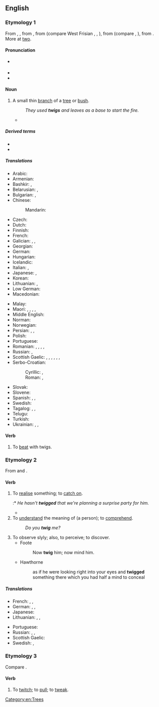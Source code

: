 ==English==

===Etymology 1===
From {{etyl|enm|en}} {{m|enm|twig}}, {{m|enm|twyg}}, from {{etyl|ang|en}} {{m|ang|twīg}}, from {{etyl|gem-pro|en}} {{m|gem-pro|*twīgą}} (compare West Frisian {{m|fy|twiich}}, {{cog|nl|twijg}}, {{cog|de|Zweig}}), from {{etyl|ine-pro|en}} {{m|ine-pro|*dwigʰa}} (compare {{cog|cu|двигъ||branch}}, {{cog|sq|degë||branch}}), from {{m|ine-pro|*dwóh₁}}. More at [[two]].

====Pronunciation====
* {{a|US}} {{IPA|/twɪɡ/|lang=en}}
* {{audio|en-us-twig.ogg|Audio (US)|lang=en}}
* {{rhymes|ɪɡ|lang=en}}

====Noun====
{{slim-wikipedia}}
{{en-noun}}

# A small thin [[branch]] of a [[tree]] or [[bush]].
#: ''They used '''twigs''' and leaves as a base to start the fire.''
#* {{quote-book|year=1907|author=[[w:Harold Edward Bindloss|Harold Bindloss]]
|title=The Dust of Conflict
|chapter=1|url=http://openlibrary.org/works/OL4429277W
|passage=A beech wood with silver firs in it rolled down the face of the hill, and the maze of leafless '''twigs''' and dusky spires cut sharp against the soft blueness of the evening sky.}}

=====Derived terms=====
* {{l|en|off one's twig}}
* {{l|en|twig and berries}}

=====Translations=====
{{trans-top|a small thin branch}}
* Arabic: {{t|ar|غُصَّيْن|m}}
* Armenian: {{t+|hy|շիվ|sc=Armn}}
* Bashkir: {{t|ba|ботаҡ|sc=Cyrl}}, {{t|ba|сыбыҡ|sc=Cyrl}}
* Belarusian: {{t|be|галіна́|f|sc=Cyrl}}, {{t|be|галі́нка|f}}
* Bulgarian: {{t+|bg|кло́нка|f}}, {{t+|bg|ве́йка|f}}
* Chinese:
*: Mandarin: {{t+|cmn|枝|tr=zhī|sc=Hani}}
* Czech: {{t+|cs|větvička|f}}
* Dutch: {{t+|nl|twijg}}
* Finnish: {{t+|fi|varpu}}
* French: {{t+|fr|brindille|f}}
* Galician: {{t|gl|biringallo|m}}, {{t|gl|fruncia|f}}, {{t|gl|garamuxo|m}}
* Georgian: {{t-needed|ka}}
* German: {{t+|de|Zweig|m}}
* Hungarian: {{t+|hu|gally}}
* Icelandic: {{t+|is|kvistur|m}}
* Italian: {{t+|it|ramoscello|m}}, {{t+|it|verga|f}}
* Japanese: {{t|ja|小枝|tr=こえだ, koeda}}, {{t+|ja|枝|tr=えだ, eda|sc=Jpan}}
* Korean: {{t+|ko|나뭇가지}}
* Lithuanian: {{t|lt|šakelė|f}}, {{t+|lt|šaka|f}}
* Low German: {{t+|nds|Twieg|m}}
* Macedonian: {{t|mk|гранче|n}}
{{trans-mid}}
* Malay: {{t|ms|ranting}}
* Maori: {{t|mi|tākupu}}, {{t|mi|kōetoeto}} {{qualifier|used in the plural}}, {{t|mi|rārā}}, {{t|mi|puaka}}, {{t|mi|puaka}}
* Middle English: {{t|enm|twygge}}
* Norman: {{t|nrf|brantchette|f}}
* Norwegian: {{t|no|kvist|m}}
* Persian: {{t+|fa|ترکه|tr=tarke|sc=fa-Arab}}, {{t+|fa|ازگ|tr=azg|sc=fa-Arab}}, {{t+|fa|برسم|tr=barsam|sc=fa-Arab}}
* Polish: {{t+|pl|gałązka|f}}
* Portuguese: {{t|pt|raminho|m}}
* Romanian: {{t+|ro|rămurea|f}}, {{t|ro|rămurică|f}}, {{t+|ro|nuia|f}}, {{t+|ro|vargă|f}}, {{t+|ro|smicea|f}}
* Russian: {{t+|ru|ве́тка|f}}, {{t+|ru|ве́точка|f}}
* Scottish Gaelic: {{t|gd|bioran|m}}, {{t+|gd|geug|f}}, {{t|gd|meanglan|m}}, {{t|gd|ògan|m}}, {{t|gd|òganach|m}}, {{t|gd|slat|m}}, {{t|gd|sprios|m}}
* Serbo-Croatian:
*: Cyrillic: {{t|sh|гранчица|f|sc=Cyrl}}, {{t|sh|вејка|f|sc=Cyrl}}
*: Roman: {{t+|sh|grančica|f}}, {{t+|sh|vejka|f}}
* Slovak: {{t|sk|vetvička|f}}
* Slovene: {{t+|sl|vejica|f}}
* Spanish: {{t|es|ramita|f}}, {{t|es|ramilla|f}}, {{t+|es|vara|f}}
* Swedish: {{t+|sv|kvist|c}}
* Tagalog: {{t|tl|siit}}, {{t|tl|gangaw}}, {{t|tl|sangay}}
* Telugu: {{t+|te|రెమ్మ}}
* Turkish: {{t+|tr|çöp}}
* Ukrainian: {{t|uk|гі́лка|f}}, {{t|uk|гі́лочка|f}}, {{t|uk|галу́зка|f}}
{{trans-bottom}}

====Verb====
{{en-verb|twigg}}

# {{lb|en|transitive}} To [[beat]] with twigs.

===Etymology 2===
From {{etyl|ga|en}} and {{etyl|gd|en}} {{m|ga|tuig||to understand}}.

====Verb====
{{en-verb|twigg}}

# {{lb|en|colloquial|regional}} To [[realise]] something; to [[catch on]].
#:* ''He hasn't '''twigged''' that we're planning a surprise party for him.''
#* {{quote-web
|date=2012-05-30
|year=
|first=
|last=
|author=John E. McIntyre
|authorlink=
|title=A future for copy editors
|site=Baltimore Sun
|url=http://www.baltimoresun.com/news/language-blog/bal-a-future-for-copy-editors-20120530,0,4576028.story?track=rss
|archiveorg=
|accessdate=
|passage=Well, with fewer people doing two or three times the work, you may have already '''twigged''' to this.
}}
# To [[understand]] the meaning of (a person); to [[comprehend]].
#: ''Do you '''twig''' me?''
# To observe slyly; also, to perceive; to discover.
#* Foote
#*: Now '''twig''' him; now mind him.
#* Hawthorne
#*: as if he were looking right into your eyes and '''twigged''' something there which you had half a mind to conceal

=====Translations=====
{{trans-top|to realise something}}
* French: {{t+|fr|entraver}}, {{t+|fr|capter}}, {{t+|fr|piger}}
* German: {{t|de|mitbekommen}}, {{t|de|mitkriegen}}, {{qualifier|slang}} {{t+|de|checken}}
* Japanese: {{t+|ja|気づく|tr=kizuku}}
* Lithuanian: {{t+|lt|suvokti}}, {{t|lt|susigaudyti}}, {{t|lt|įsisąmoninti}}
{{trans-mid}}
* Portuguese: {{t+|pt|imaginar}}
* Russian: {{t+|ru|догада́ться}}, {{t+|ru|смекну́ть}}, {{qualifier|slang}} {{t+|ru|просе́чь}}
* Scottish Gaelic: {{t|gd|tuig}}
* Swedish: {{t+|sv|greppa}}, {{t+|sv|fatta}}
{{trans-bottom}}

===Etymology 3===
Compare {{m|en|tweak}}.

====Verb====
{{en-verb|twigg}}

# {{lb|en|obsolete|Scotland}} To [[twitch]]; to [[pull]]; to [[tweak]].

{{Webster 1913}}

[[Category:en:Trees]]